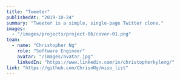 ---
title: "Tweeter"
publishedAt: "2019-10-24"
summary: "Tweeter is a simple, single-page Twitter clone."
images:
  - "/images/projects/project-06/cover-01.png"
team:
  - name: "Christopher Ng"
    role: "Software Engineer"
    avatar: "/images/avatar.jpg"
    linkedIn: "https://www.linkedin.com/in/christopherkyleng/"
link: "https://github.com/ChrisnNg/miso_list"
---
